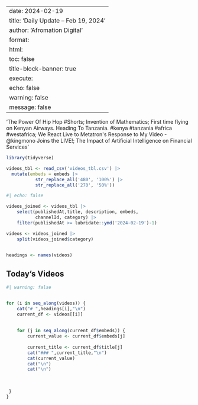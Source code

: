 
---
date: 2024-02-19
title: 'Daily Update – Feb 19, 2024'
author: 'Afromation Digital'
format: 
    html:
      toc: false
title-block-banner: true
execute:
    echo: false
    warning: false
    message: false
---
'The Power Of Hip Hop #Shorts; Invention of Mathematics; First time flying on Kenyan Airways. Heading To Tanzania. #kenya #tanzania #africa #westafrica; We React Live to Metatron&#39;s Response to My Video - @kingmono Joins the LIVE!; The Impact of Artificial Intelligence on Financial Services'

```r

library(tidyverse)

videos_tbl <- read_csv('videos_tbl.csv') |> 
  mutate(embeds = embeds |> 
           str_replace_all('480', '100%') |> 
           str_replace_all('270', '50%'))


```

```r
#| echo: false

videos_joined <- videos_tbl |> 
    select(publishedAt,title, description, embeds, 
           channelId, category) |> 
    filter(publishedAt >= lubridate::ymd('2024-02-19')-1)

videos <- videos_joined |>  
    split(videos_joined$category) 
    

headings <- names(videos)

```

## Today's Videos

::: panel-tabset
```r
#| warning: false


for (i in seq_along(videos)) {
    cat("# ",headings[i],"\n")
    current_df <- videos[[i]]
  
    
    for (j in seq_along(current_df$embeds)) {
        current_value <- current_df$embeds[j]
        
        current_title <- current_df$title[j]
        cat("### ",current_title,"\n")
        cat(current_value)
        cat("\n")
        cat("\n") 
         
         
         
 }
}
```
:::
